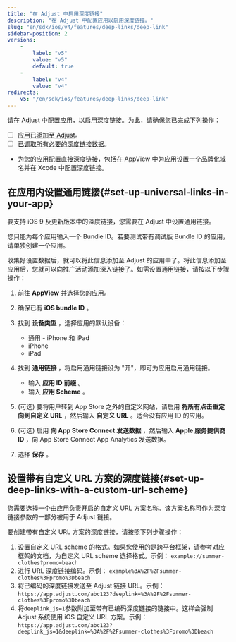 ```yaml
---
title: "在 Adjust 中启用深度链接"
description: "在 Adjust 中配置应用以启用深度链接。"
slug: "en/sdk/ios/v4/features/deep-links/deep-link"
sidebar-position: 2
versions: 
    - 
        label: "v5"
        value: "v5"
        default: true
    - 
        label: "v4"
        value: "v4"
redirects: 
    v5: "/en/sdk/ios/features/deep-links/deep-link"
---
```

请在 Adjust 中配置应用，以启用深度链接。为此，请确保您已完成下列操作：

* [ ]  [应用已添加至 Adjust](https://help.adjust.com/en/article/app-setup)。
* [ ]  [已调取所有必要的深度链接数据](/en/sdk/ios/features/deep-links/data-points)。
* [为您的应用配置直接深度链接](/en/sdk/ios/features/deep-links/direct)，包括在 AppView 中为应用设置一个品牌化域名并在 Xcode 中配置深度链接。

在应用内设置通用链接\{\#set\-up\-universal\-links\-in\-your\-app\}
-----------------------------------------------------------------

要支持 iOS 9 及更新版本中的深度链接，您需要在 Adjust 中设置通用链接。
<callout type="note"> 

您只能为每个应用输入一个 Bundle ID。若要测试带有调试版 Bundle ID 的应用，请单独创建一个应用。
</Callout> 

收集好设置数据后，就可以将此信息添加至 Adjust 的应用中了。将此信息添加至应用后，您就可以向推广活动添加深入链接了。如需设置通用链接，请按以下步骤操作：

1. 前往 **AppView** 并选择您的应用。
2. 确保已有 **iOS bundle ID** 。
3. 找到 **设备类型** ，选择应用的默认设备： 
   * 通用 \- iPhone 和 iPad
   * iPhone
   * iPad

4. 找到 **通用链接** ，将启用通用链接设为 "开"，即可为应用启用通用链接。 
   * 输入 **应用 ID 前缀** 。
   * 输入 **应用 Scheme** 。

5. \(可选\) 要将用户转到 App Store 之外的自定义网站，请启用 **将所有点击重定向到自定义 URL** ，然后输入 **自定义 URL** 。适合没有应用 ID 的应用。
6. \(可选\) 启用 **向 App Store Connect 发送数据** ，然后输入 **Apple 服务提供商 ID** ，向 App Store Connect App Analytics 发送数据。
7. 选择 **保存** 。

设置带有自定义 URL 方案的深度链接\{\#set\-up\-deep\-links\-with\-a\-custom\-url\-scheme\}
--------------------------------------------------------------------------------------

您需要选择一个由应用负责开启的自定义 URL 方案名称。该方案名称可作为深度链接参数的一部分被用于 Adjust 链接。

要创建带有自定义 URL 方案的深度链接，请按照下列步骤操作：

1. 设置自定义 URL scheme 的格式。如果您使用的是跨平台框架，请参考对应框架的文档，为自定义 URL scheme 选择格式。示例： `example://summer-clothes?promo=beach`
2. 进行 URL 深度链接编码。示例： `example%3A%2F%2Fsummer-clothes%3Fpromo%3Dbeach`
3. 将已编码的深度链接发送至 Adjust 链接 URL。示例： `https://app.adjust.com/abc123?deeplink=%3A%2F%2Fsummer-clothes%3Fpromo%3Dbeach`
4. 将`deeplink_js=1`参数附加至带有已编码深度链接的链接中。这样会强制 Adjust 系统使用 iOS 自定义 URL 方案。示例： `https://app.adjust.com/abc123?deeplink_js=1&deeplink=%3A%2F%2Fsummer-clothes%3Fpromo%3Dbeach`

